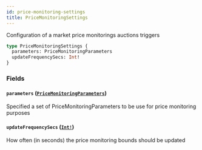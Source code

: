 ```yaml
---
id: price-monitoring-settings
title: PriceMonitoringSettings
---
```


Configuration of a market price monitorings auctions triggers

```graphql
type PriceMonitoringSettings {
  parameters: PriceMonitoringParameters
  updateFrequencySecs: Int!
}
```

### Fields

#### `parameters` ([`PriceMonitoringParameters`](/graphql/objects/price-monitoring-parameters))

Specified a set of PriceMonitoringParameters to be use for price monitoring purposes

#### `updateFrequencySecs` ([`Int!`](/graphql/scalars/int))

How often (in seconds) the price monitoring bounds should be updated
